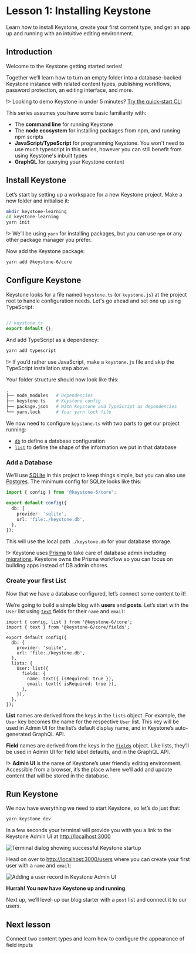 
# Lesson 1: Installing Keystone

Learn how to install Keystone, create your first content type, and get an app up and running with an intuitive editing environment.

## Introduction

Welcome to the Keystone getting started series!

Together we’ll learn how to turn an empty folder into a database-backed Keystone instance with related content types, publishing workflows, password protection, an editing interface, and more.

!> Looking to demo Keystone in under 5 minutes? [Try the quick-start CLI](/docs/walkthroughs/getting-started-with-create-keystone-app)

This series assumes you have some basic familiarity with:

- The **command line** for running Keystone
- The **node ecosystem** for installing packages from npm, and running npm scripts
- **JavaScript/TypeScript** for programming Keystone. You won't need to use much typescript in this series, however you can still benefit from using Keystone's inbuilt types
- **GraphQL** for querying your Keystone content

## Install Keystone

Let’s start by setting up a workspace for a new Keystone project. Make a new folder and initialise it:

```bash
mkdir keystone-learning
cd keystone-learning
yarn init
```

!> We’ll be using `yarn` for installing packages, but you can use `npm` or any other package manager you prefer.

Now add the Keystone package:

```bash
yarn add @keystone-6/core
```

## Configure Keystone

Keystone looks for a file named `keystone.ts` (or `keystone.js`) at the project root to handle configuration needs. Let's go ahead and set one up using TypeScript:

```js

// keystone.ts
export default {};
```

And add TypeScript as a dependency:

```bash
yarn add typescript
```

!> If you’d rather use JavaScript, make a `keystone.js` file and skip the TypeScript installation step above.

Your folder structure should now look like this:

```sh
.
├── node_modules   # Dependencies
├── keystone.ts    # Keystone config
├── package.json   # With Keystone and TypeScript as dependencies
└── yarn.lock      # Your yarn lock file
```

We now need to configure `keystone.ts` with two parts to get our project running:

- [`db`](/docs/apis/config#db) to define a database configuration
- [`list`](/docs/apis/schema) to define the shape of the information we put in that database

### Add a Database

We’ll use [SQLite](/docs/apis/config#sqlite) in this project to keep things simple, but you can also use [Postgres](/docs/apis/config#postgresql). The minimum config for SQLite looks like this:

```ts
import { config } from '@keystone-6/core';

export default config({
  db: {
    provider: 'sqlite',
    url: 'file:./keystone.db',
  },
});
```

This will use the local path `./keystone.db` for your database storage.

!> Keystone uses [Prisma](https://www.prisma.io/) to take care of database admin including [migrations](/docs/guides/cli#working-with-migrations). Keystone owns the Prisma workflow so you can focus on building apps instead of DB admin chores.

### Create your first List

Now that we have a database configured, let’s connect some content to it!

We’re going to build a simple blog with **users** and **posts**. Let’s start with the `User` list using [`text`](/docs/apis/fields#text) fields for their `name` and `email`:

```js{2,9-15}[5-8]
import { config, list } from '@keystone-6/core';
import { text } from '@keystone-6/core/fields';

export default config({
  db: {
    provider: 'sqlite',
    url: 'file:./keystone.db',
  },
  lists: {
    User: list({
      fields: {
        name: text({ isRequired: true }),
        email: text({ isRequired: true }),
      },
    }),
  },
});
```

**List** names are derived from the keys in the `lists` object.
For example, the `User` key becomes the name for the respective `User` list.
This key will be used in Admin UI for the list’s default display name, and in Keystone’s auto-generated GraphQL API.

**Field** names are derived from the keys in the [`fields`](/docs/apis/fields#fields-api) object.
Like lists, they’ll be used in Admin UI for field label defaults, and in the GraphQL API.

!> **Admin UI** is the name of Keystone’s user friendly editing environment. Accessible from a browser, it’s the place where we’ll add and update content that will be stored in the database.

## Run Keystone

We now have everything we need to start Keystone, so let’s do just that:

```bash
yarn keystone dev
```

In a few seconds your terminal will provide you with you a link to the Keystone Admin UI at [http://localhost:3000](http://localhost:3000)

![Terminal dialog showing successful Keystone startup](https://keystonejs.s3.amazonaws.com/framework-assets/assets/walkthroughs/lesson-1/keystone-startup.png)

Head on over to [http://localhost:3000/users](http://localhost:3000/users) where you can create your first user with a `name` and `email`:

![Adding a user record in Keystone Admin UI](https://keystonejs.s3.amazonaws.com/framework-assets/assets/assets/walkthroughs/lesson-1/first-user-creation.gif)

**Hurrah! You now have Keystone up and running** <Emoji symbol="🎉" alt="Party Popper" />

Next up, we’ll level-up our blog starter with a `post` list and connect it to our users.

## Next lesson

<RelatedContent>
  <Well heading="Lesson 2: Relating things" href="/docs/walkthroughs/lesson-2">
    Connect two content types and learn how to configure the appearance of field inputs
  </Well>
</RelatedContent>

